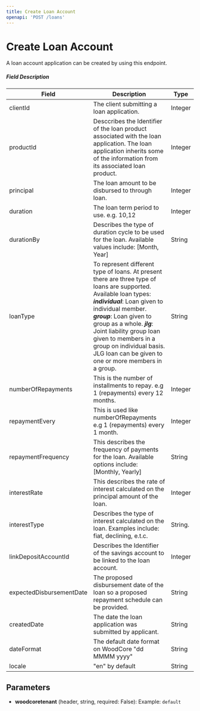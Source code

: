 ```yaml
---
title: Create Loan Account
openapi: 'POST /loans'
---
```


# Create Loan Account

A loan account application can be created by using this endpoint.

##### Field Description

| Field | Description | Type |
| --- | --- | --- |
| clientId | The client submitting a loan application. | Integer |
| productId | Desccribes the Identifier of the loan product associated with the loan application. The loan application inherits some of the information from its associated loan product. | Integer |
| principal | The loan amount to be disbursed to through loan. | Integer |
| duration | The loan term period to use. e.g. 10,12 | Integer |
| durationBy | Describes the type of duration cycle to be used for the loan. Available values include: \[Month, Year\] | String |
| loanType | To represent different type of loans. At present there are three type of loans are supported. Available loan types: ***individual***: Loan given to individual member. ***group***: Loan given to group as a whole. ***jlg***: Joint liability group loan given to members in a group on individual basis. JLG loan can be given to one or more members in a group. | String |
| numberOfRepayments | This is the number of installments to repay. e.g 1 (repayments) every 12 months. | Integer |
| repaymentEvery | This is used like numberOfRepayments e.g 1 (repayments) every 1 month. | Integer |
| repaymentFrequency | This describes the frequency of payments for the loan. Available options include: \[Monthly, Yearly\] | String |
| interestRate | This describes the rate of interest calculated on the principal amount of the loan. | Integer |
| interestType | Describes the type of interest calculated on the loan. Examples include: fiat, declining, e.t.c. | String. |
| linkDepositAccountId | Describes the Identifier of the savings account to be linked to the loan account. | Integer |
| expectedDisbursementDate | The proposed disbursement date of the loan so a proposed repayment schedule can be provided. | String |
| createdDate | The date the loan application was submitted by applicant. | String |
| dateFormat | The default date format on WoodCore "dd MMMM yyyy" | String |
| locale | "en" by default | String |

## Parameters

- **woodcoretenant** (header, string, required: False): Example: `default`
